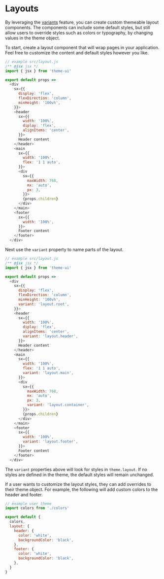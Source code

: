 
# Layouts

By leveraging the [variants](/guides/variants) feature, you can create custom themeable layout components.
The components can include some default styles,
but still allow users to override styles such as colors or typography, by changing values in the theme object.

To start, create a layout component that will wrap pages in your application.
Feel free to customize the content and default styles however you like.

```js
// example src/layout.js
/** @jsx jsx */
import { jsx } from 'theme-ui'

export default props =>
  <div
    sx={{
      display: 'flex',
      flexDirection: 'column',
      minHeight: '100vh',
    }}>
    <header
      sx={{
        width: '100%',
        diplay: 'flex',
        alignItems: 'center',
      }}>
      Header content
    </header>
    <main
      sx={{
        width: '100%',
        flex: '1 1 auto',
      }}>
      <div
        sx={{
          maxWidth: 768,
          mx: 'auto',
          px: 3,
        }}>
        {props.children}
      </div>
    </main>
    <footer
      sx={{
        width: '100%',
      }}>
      Footer content
    </footer>
  </div>
```

Next use the `variant` property to name parts of the layout.

```js
// example src/layout.js
/** @jsx jsx */
import { jsx } from 'theme-ui'

export default props =>
  <div
    sx={{
      display: 'flex',
      flexDirection: 'column',
      minHeight: '100vh',
      variant: 'layout.root',
    }}>
    <header
      sx={{
        width: '100%',
        diplay: 'flex',
        alignItems: 'center',
        variant: 'layout.header',
      }}>
      Header content
    </header>
    <main
      sx={{
        width: '100%',
        flex: '1 1 auto',
        variant: 'layout.main',
      }}>
      <div
        sx={{
          maxWidth: 768,
          mx: 'auto',
          px: 3,
          variant: 'layout.container',
        }}>
        {props.children}
      </div>
    </main>
    <footer
      sx={{
        width: '100%',
        variant: 'layout.footer',
      }}>
      Footer content
    </footer>
  </div>
```

The `variant` properties above will look for styles in `theme.layout`.
If no styles are defined in the theme, the default styles will remain unchanged.

If a user wants to customize the layout styles, they can add overrides to their theme object.
For example, the following will add custom colors to the header and footer.

```js
// example user theme
import colors from './colors'

export default {
  colors,
  layout: {
    header: {
      color: 'white',
      backgroundColor: 'black',
    },
    footer: {
      color: 'white',
      backgroundColor: 'black',
    },
  }
}
```

